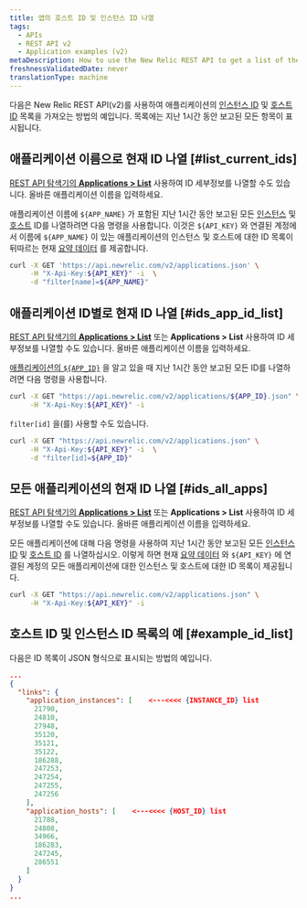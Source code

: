 ```yaml
---
title: 앱의 호스트 ID 및 인스턴스 ID 나열
tags:
  - APIs
  - REST API v2
  - Application examples (v2)
metaDescription: How to use the New Relic REST API to get a list of the instance and host IDs for an application.
freshnessValidatedDate: never
translationType: machine
---
```


다음은 New Relic REST API(v2)를 사용하여 애플리케이션의 [인스턴스 ID](/docs/apis/rest-api-v2/requirements/listing-host-instance-application-server-ids#locating_instance_id) 및 [호스트 ID](/docs/apis/rest-api-v2/requirements/listing-host-instance-application-server-ids#locating_host_id) 목록을 가져오는 방법의 예입니다. 목록에는 지난 1시간 동안 보고된 모든 항목이 표시됩니다.

## 애플리케이션 이름으로 현재 ID 나열 [#list_current_ids]

[REST API 탐색기의 <DoNotTranslate>**Applications > List**</DoNotTranslate>](/docs/apis/using-the-api-explorer) 사용하여 ID 세부정보를 나열할 수도 있습니다. 올바른 애플리케이션 이름을 입력하세요.

애플리케이션 이름에 `${APP_NAME}` 가 포함된 지난 1시간 동안 보고된 모든 [인스턴스](/docs/apis/rest-api-v2/requirements/listing-host-instance-application-server-ids#locating_instance_id) 및 [호스트](/docs/apis/rest-api-v2/requirements/listing-host-instance-application-server-ids#locating_host_id) ID를 나열하려면 다음 명령을 사용합니다. 이것은 `${API_KEY}` 와 연결된 계정에서 이름에 `${APP_NAME}` 이 있는 애플리케이션의 인스턴스 및 호스트에 대한 ID 목록이 뒤따르는 현재 [요약 데이터](/docs/apis/rest-api-v2/application-examples-v2/summary-data-examples-v2#app) 를 제공합니다.

```bash
curl -X GET 'https://api.newrelic.com/v2/applications.json' \
     -H "X-Api-Key:${API_KEY}" -i  \
     -d "filter[name]=${APP_NAME}"
```

## 애플리케이션 ID별로 현재 ID 나열 [#ids_app_id_list]

[REST API 탐색기의 <DoNotTranslate>**Applications > List**</DoNotTranslate>](/docs/apis/using-the-api-explorer) 또는 <DoNotTranslate>**Applications > List**</DoNotTranslate> 사용하여 ID 세부정보를 나열할 수도 있습니다. 올바른 애플리케이션 이름을 입력하세요.

[애플리케이션의 `${APP_ID}`](/docs/apis/rest-api-v2/application-examples-v2/listing-your-app-id-metric-data-v2) 을 알고 있을 때 지난 1시간 동안 보고된 모든 ID를 나열하려면 다음 명령을 사용합니다.

```bash
curl -X GET "https://api.newrelic.com/v2/applications/${APP_ID}.json" \
     -H "X-Api-Key:${API_KEY}" -i
```

`filter[id]` 을(를) 사용할 수도 있습니다.

```bash
curl -X GET "https://api.newrelic.com/v2/applications.json" \
     -H "X-Api-Key:${API_KEY}" -i  \
     -d "filter[id]=${APP_ID}"
```

## 모든 애플리케이션의 현재 ID 나열 [#ids_all_apps]

[REST API 탐색기의 <DoNotTranslate>**Applications > List**</DoNotTranslate>](/docs/apis/using-the-api-explorer) 또는 <DoNotTranslate>**Applications > List**</DoNotTranslate> 사용하여 ID 세부정보를 나열할 수도 있습니다. 올바른 애플리케이션 이름을 입력하세요.

모든 애플리케이션에 대해 다음 명령을 사용하여 지난 1시간 동안 보고된 모든 [인스턴스 ID](/docs/apis/rest-api-v2/requirements/listing-host-instance-application-server-ids#locating_instance_id) 및 [호스트 ID](/docs/apis/rest-api-v2/requirements/listing-host-instance-application-server-ids#locating_host_id) 를 나열하십시오. 이렇게 하면 현재 [요약 데이터](/docs/apis/rest-api-v2/application-examples-v2/summary-data-examples-v2#app) 와 `${API_KEY}` 에 연결된 계정의 모든 애플리케이션에 대한 인스턴스 및 호스트에 대한 ID 목록이 제공됩니다.

```bash
curl -X GET "https://api.newrelic.com/v2/applications.json" \
     -H "X-Api-Key:${API_KEY}" -i
```

## 호스트 ID 및 인스턴스 ID 목록의 예 [#example_id_list]

다음은 ID 목록이 JSON 형식으로 표시되는 방법의 예입니다.

```json
...
{  
  "links": {
    "application_instances": [    <---<<<< {INSTANCE_ID} list
      21790,
      24810,
      27948,
      35120,
      35121,
      35122,
      186288,
      247253,
      247254,
      247255,
      247256
    ],
    "application_hosts": [    <---<<<< {HOST_ID} list
      21788,
      24808,
      34966,
      186283,
      247245,
      286551
    ]
  }
}
...
```